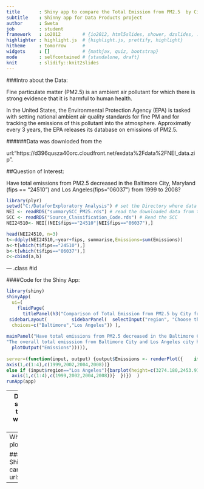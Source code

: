 ```yaml
---
title       : Shiny app to compare the Total Emission from PM2.5  by City from 1999 to 2008
subtitle    : Shinny app for Data Products project
author      : Sweta 
job         : student
framework   : io2012        # {io2012, html5slides, shower, dzslides, ...}
highlighter : highlight.js  # {highlight.js, prettify, highlight}
hitheme     : tomorrow      # 
widgets     : []            # {mathjax, quiz, bootstrap}
mode        : selfcontained # {standalone, draft}
knit        : slidify::knit2slides
---
```



###Intro about the Data:

Fine particulate matter (PM2.5) is an ambient air pollutant for which there is strong evidence that it is harmful to human health. 

In the United States, the Environmental Protection Agency (EPA) is tasked with setting national ambient air quality standards for fine PM and for tracking the emissions of this pollutant into the atmosphere. Approximatly every 3 years, the EPA releases its database on emissions of PM2.5.

######Data was downloded from the 

url:"https://d396qusza40orc.cloudfront.net/exdata%2Fdata%2FNEI_data.zip".

##Question of Interest:

Have total emissions from PM2.5 decreased in the Baltimore City, Maryland (fips == "24510") and Los Angeles(fips="06037") from 1999 to 2008? 


```r
library(plyr)
setwd("C:/DataforExploratory Analysis") # set the Directory where data is stored
NEI <- readRDS("summarySCC_PM25.rds") # read the downloaded data from the Dir
SCC <- readRDS("Source_Classification_Code.rds") # Read the SCC 
NEI24510<- NEI[(NEI$fips=="24510"|NEI$fips=="06037"),]

head(NEI24510, n=3)
t<-ddply(NEI24510,~year+fips, summarise,Emissions=sum(Emissions))
a<-t[which(t$fips=="24510"),] 
b<-t[which(t$fips=="06037"),] 
c<-cbind(a,b)
```

--- .class #id 

####Code for the Shiny App:
```r

library(shiny)
shinyApp(
  ui=(
    fluidPage(    
      titlePanel(h3("Comparison of Total Emission from PM2.5 by City from 1999 to 2008")),
 sidebarLayout(         sidebarPanel(  selectInput("region", "Choose the City:", 
  choices=c("Baltimore","Los Angeles")) ),
    
mainPanel("Have total emissions from PM2.5 decreased in the Baltimore City, Maryland and Los Angeles from 1999 to 2008? " ,
"The overall total emisssion from Baltimore City and Los Angeles city has decreased from 1990 to 2008 (over 10 year period) ",
  plotOutput("Emissions"))))), 
                  
server=(function(input, output) {output$Emissions <- renderPlot({    if (input$region=="Baltimore"){barplot(height = c(47103.19,26968.79,22939.78,32135.48),                                                                                     main=input$region,                                                                col="red", y="Total Amount of PM2.5 emitted, in tons",                           xlab="Year")
axis(1,c(1:4),c(1999,2002,2004,2008))}
else if (input$region=="Los Angeles"){barplot(height=c(3274.180,2453.916,3091.354,1862.282),                main=input$region,col="red",                                                ylab="Total Amount of PM2.5 emitted, in tons",                                xlab="Year")
  axis(1,c(1:4),c(1999,2002,2004,2008))}  })})  )
runApp(app)

```

---
Disclamer: I tried running shiny app in slidify but it does not work somehow, tried to find materials on internet but was of no help. Thats why I am putting the plot manually.

When we input city as Baltimore: the plot looks like this
```r

barplot(height = c(47103.19,26968.79,22939.78,32135.48),               main="Emissions for Baltimore city",                               col="red",ylab="Total Amount of PM2.5 emitted, in tons",                       xlab="Year")  
axis(1,c(1:4),c(1999,2002,2004,2008))
```

The total emissions for Baltimore city have decreased from 1999 to 2008

---
When we input city as Los Angeles: the plot looks like this
```r

barplot(height=c(3274.180,2453.916,3091.354,1862.282),
main="Emissions for Los Angeles city",                               col="red",ylab="Total Amount of PM2.5 emitted, in tons",                       xlab="Year")  
axis(1,c(1:4),c(1999,2002,2004,2008))
```
The overall emissions for Los Angeles city have decreased from 1999 to 2008

###Directives on how to visualize this Shiny application
THe shiny application can be viewed on this website
url:"https://shweta.shinyapps.io/Shinyapp"
  
---  
  


